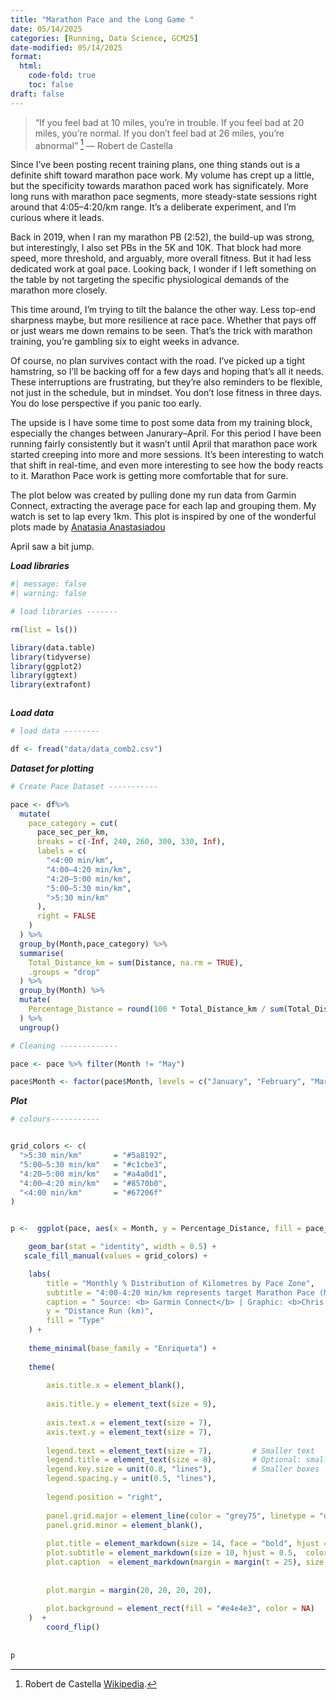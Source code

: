 ```yaml
---
title: "Marathon Pace and the Long Game "
date: 05/14/2025
categories: [Running, Data Science, GCM25]
date-modified: 05/14/2025
format:
  html:
    code-fold: true
    toc: false
draft: false
---
```


> “If you feel bad at 10 miles, you're in trouble. If you feel bad at 20 miles, you're normal. If you don't feel bad at 26 miles, you're abnormal” [^1] — Robert de Castella

[^1]: Robert de Castella [Wikipedia](https://en.wikipedia.org/wiki/Bayesian_inference).

Since I’ve been posting recent training plans, one thing stands out is a definite shift toward marathon pace work. My volume has crept up a little, but the specificity towards marathon paced work has significately. More long runs with marathon pace segments, more steady-state sessions right around that 4:05–4:20/km range. It’s a deliberate experiment, and I’m curious where it leads.

Back in 2019, when I ran my marathon PB (2:52), the build-up was strong, but interestingly, I also set PBs in the 5K and 10K. That block had more speed, more threshold, and arguably, more overall fitness. But it had less dedicated work at goal pace. Looking back, I wonder if I left something on the table by not targeting the specific physiological demands of the marathon more closely.

This time around, I'm trying to tilt the balance the other way. Less top-end sharpness maybe, but more resilience at race pace. Whether that pays off or just wears me down remains to be seen. That’s the trick with marathon training, you're gambling six to eight weeks in advance.

Of course, no plan survives contact with the road. I’ve picked up a tight hamstring, so I’ll be backing off for a few days and hoping that’s all it needs. These interruptions are frustrating, but they’re also reminders to be flexible, not just in the schedule, but in mindset. You don't lose fitness in three days. You do lose perspective if you panic too early.

The upside is I have some time to post some data from my training block, especially the changes between Janurary–April. For this period I have been running fairly consistently but it wasn't until April that marathon pace work started creeping into more and more sessions. It's been interesting to watch that shift in real-time, and even more interesting to see how the body reacts to it. Marathon Pace work is getting more comfortable that for sure.

The plot below was created by pulling done my run data from Garmin Connect, extracting the average pace for each lap and grouping them. My watch is set to lap every 1km. This plot is inspired by one of the wonderful plots made by [Anatasia Anastasiadou](https://natanast.github.io/)

April saw a bit jump.

***Load libraries***

```r
#| message: false
#| warning: false

# load libraries -------

rm(list = ls())

library(data.table)
library(tidyverse)
library(ggplot2)
library(ggtext)
library(extrafont)



```

***Load data***

```r
# load data --------

df <- fread("data/data_comb2.csv")
```

***Dataset for plotting***

```r

# Create Pace Dataset -----------

pace <- df%>%
  mutate(
    pace_category = cut(
      pace_sec_per_km,
      breaks = c(-Inf, 240, 260, 300, 330, Inf),
      labels = c(
        "<4:00 min/km",
        "4:00–4:20 min/km",
        "4:20–5:00 min/km",
        "5:00–5:30 min/km",
        ">5:30 min/km"
      ),
      right = FALSE
    )
  ) %>%
  group_by(Month,pace_category) %>%
  summarise(
    Total_Distance_km = sum(Distance, na.rm = TRUE),
    .groups = "drop"
  ) %>%
  group_by(Month) %>%
  mutate(
    Percentage_Distance = round(100 * Total_Distance_km / sum(Total_Distance_km), 1)
  ) %>%
  ungroup()

# Cleaning -------------

pace <- pace %>% filter(Month != "May")

pace$Month <- factor(pace$Month, levels = c("January", "February", "March","April"))


```

***Plot***

```r

# colours-----------


grid_colors <- c(
  ">5:30 min/km"       = "#5a8192",  
  "5:00–5:30 min/km"   = "#c1cbe3",  
  "4:20–5:00 min/km"   = "#a4a0d1",  
  "4:00–4:20 min/km"   = "#8570b0",  
  "<4:00 min/km"       = "#67206f"   
)


p <-  ggplot(pace, aes(x = Month, y = Percentage_Distance, fill = pace_category)) +

    geom_bar(stat = "identity", width = 0.5) +
   scale_fill_manual(values = grid_colors) +

    labs(
        title = "Monthly % Distribution of Kilometres by Pace Zone",
        subtitle = "4:00-4:20 min/km represents target Marathon Pace (MP).",
        caption = " Source: <b> Garmin Connect</b> | Graphic: <b>Chris Edwards</b>",
        y = "Distance Run (km)", 
        fill = "Type"
    ) +
    
    theme_minimal(base_family = "Enriqueta") +
    
    theme(
        
        axis.title.x = element_blank(),
        
        axis.title.y = element_text(size = 9),
        
        axis.text.x = element_text(size = 7),
        axis.text.y = element_text(size = 7),
        
        legend.text = element_text(size = 7),         # Smaller text
        legend.title = element_text(size = 8),        # Optional: smaller title
        legend.key.size = unit(0.8, "lines"),         # Smaller boxes
        legend.spacing.y = unit(0.5, "lines"),
        
        legend.position = "right",
        
        panel.grid.major = element_line(color = "grey75", linetype = "dashed", lineend = "round"),
        panel.grid.minor = element_blank(),
        
        plot.title = element_markdown(size = 14, face = "bold", hjust = 0.5, margin = margin(t = 2, b = 2)),
        plot.subtitle = element_markdown(size = 10, hjust = 0.5,  color = "grey30", margin = margin(t = 5, b = 10)),
        plot.caption  = element_markdown(margin = margin(t = 25), size = 6, hjust = 1.28),
        
        
        plot.margin = margin(20, 20, 20, 20),
        
        plot.background = element_rect(fill = "#e4e4e3", color = NA) 
    )  +  
        coord_flip()  
        
    
p

```

